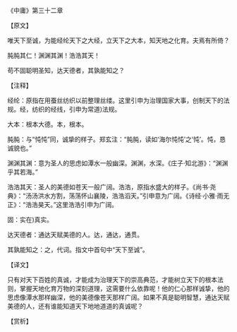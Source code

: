 

《中庸》第三十二章

【原文】

唯天下至诚，为能经纶天下之大经，立天下之大本，知天地之化育。夫焉有所倚？

肫肫其仁！渊渊其渊！浩浩其天！

苟不固聪明圣知，达天德者，其孰能知之？

【注释】

经纶：原指在用蚕丝纺织以前整理丝缕。这里引申为治理国家大事，创制天下的法规。经，纺织的经线，引申为常道)法规。

大本：根本大德。本，根本。

肫肫：与“忳忳”同，诚挚的样子。郑玄注：“肫肫，读如‘海尔忳忳’之‘忳’。忳，恳诚貌也。”

渊渊其渊：意为圣人的思虑如潭水一般幽深。渊渊，水深。《庄子·知北游》：“渊渊乎其若海。”

浩浩其天：圣人的美德如苍天一般广阔。浩浩，原指水盛大的样子。《尚书·尧典》：“汤汤洪水方割，荡荡怀山襄陵，浩浩滔天。”引申意为广阔。《诗经·小雅·雨无正》：“浩浩昊天。”这里浩浩引申为广阔。

固：实在)真实。

达天德者：通达天赋美德的人。达，通达，通贯。

其孰能知之：之，代词。指文中首句中“天下至诚”。

【译文】

只有对天下百姓的真诚，才能成为治理天下的崇高典范，才能树立天下的根本法则，掌握天地化育万物的深刻道理，这需要什么依靠呢！他的仁心那样诚挚，他的思虑像潭水那样幽深，他的美德像苍天那样广阔。如果不真是聪明智慧，通达天赋美德的人，还有谁能知道天下地地道道的真诚呢？

【赏析】

